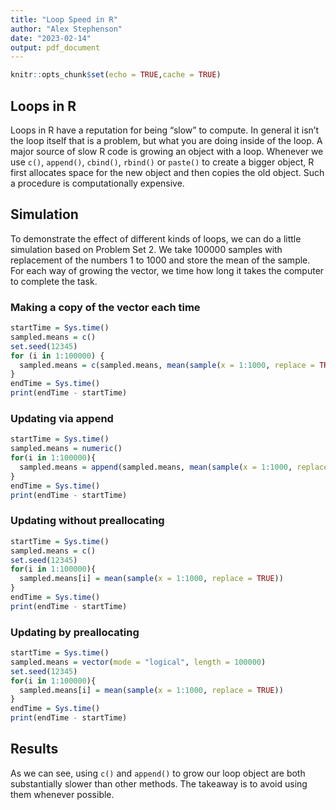 ```yaml
---
title: "Loop Speed in R"
author: "Alex Stephenson"
date: "2023-02-14"
output: pdf_document
---
```


```r
knitr::opts_chunk$set(echo = TRUE,cache = TRUE)
```

## Loops in R 

Loops in R have a reputation for being "slow" to compute. In general it isn't the loop itself that is a problem, but what you are doing inside of the loop. A major source of slow R code is growing an object with a loop. Whenever we use `c()`, `append()`, `cbind()`, `rbind()` or `paste()` to create a bigger object, R first allocates space for the new object and then copies the old object. Such a procedure is computationally expensive.  

## Simulation 

To demonstrate the effect of different kinds of loops, we can do a little simulation based on Problem Set 2. We take 100000 samples with replacement of the numbers 1 to 1000 and store the mean of the sample. For each way of growing the vector, we time how long it takes the computer to complete the task. 

### Making a copy of the vector each time 

```r
startTime = Sys.time()
sampled.means = c()
set.seed(12345)
for (i in 1:100000) {
  sampled.means = c(sampled.means, mean(sample(x = 1:1000, replace = TRUE)))
}
endTime = Sys.time()
print(endTime - startTime)
```


### Updating via append

```r
startTime = Sys.time()
sampled.means = numeric()
for(i in 1:100000){
  sampled.means = append(sampled.means, mean(sample(x = 1:1000, replace = TRUE)))
}
endTime = Sys.time()
print(endTime - startTime)
```


### Updating without preallocating

```r
startTime = Sys.time()
sampled.means = c()
set.seed(12345)
for(i in 1:100000){
  sampled.means[i] = mean(sample(x = 1:1000, replace = TRUE))
}
endTime = Sys.time()
print(endTime - startTime)
```


### Updating by preallocating
```r
startTime = Sys.time() 
sampled.means = vector(mode = "logical", length = 100000)
set.seed(12345)
for(i in 1:100000){
  sampled.means[i] = mean(sample(x = 1:1000, replace = TRUE))
}
endTime = Sys.time()
print(endTime - startTime)
```

## Results 

As we can see, using `c()` and `append()` to grow our loop object are both substantially slower than other methods. The takeaway is to avoid using them whenever possible. 